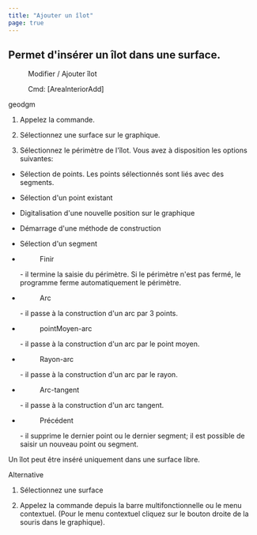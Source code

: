 ```yaml
---
title: "Ajouter un îlot"
page: true
---
```

## Permet d&#39;ins&#233;rer un &#238;lot dans une surface.
 <Menu>Modifier / Ajouter îlot</Menu> 
 <Menu> Cmd: [AreaInteriorAdd] </Menu> 

 <Placeholder>geodgm</Placeholder> 

1. Appelez la commande.

2. S&#233;lectionnez une surface sur le graphique.

3. S&#233;lectionnez le p&#233;rim&#232;tre de l&#39;&#238;lot. Vous avez &#224; disposition les options suivantes:

- S&#233;lection de points. Les points s&#233;lectionn&#233;s sont li&#233;s avec des segments.

- S&#233;lection d&#39;un point existant

- Digitalisation d&#39;une nouvelle position sur le graphique

- D&#233;marrage d&#39;une m&#233;thode de construction



- S&#233;lection d&#39;un segment

- <Menu>Finir</Menu>  - il termine la saisie du p&#233;rim&#232;tre. Si le p&#233;rim&#232;tre n&#39;est pas ferm&#233;, le programme ferme automatiquement le p&#233;rim&#232;tre.

- <Menu>Arc</Menu>  - il passe &#224; la construction d&#39;un arc par 3 points.

- <Menu>pointMoyen-arc</Menu>  - il passe &#224; la construction d&#39;un arc par le point moyen.

- <Menu>Rayon-arc</Menu>  - il passe &#224; la construction d&#39;un arc par le rayon.

- <Menu>Arc-tangent</Menu>  - il passe &#224; la construction d&#39;un arc tangent.

- <Menu>Précédent</Menu>  - il supprime le dernier point ou le dernier segment; il est possible de saisir un nouveau point ou segment.






<Success>
Un &#238;lot peut &#234;tre ins&#233;r&#233; uniquement dans une surface libre.
</Success>


Alternative


1. S&#233;lectionnez une surface

2. Appelez la commande depuis la barre multifonctionnelle ou le menu contextuel. (Pour le menu contextuel cliquez sur le bouton droite de la souris dans le graphique).





